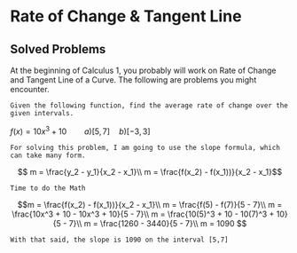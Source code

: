 # Rate of Change & Tangent Line

## Solved Problems
At the beginning of Calculus 1, you probably will work on Rate of Change and Tangent Line of a Curve. The following are problems you might encounter.
````
Given the following function, find the average rate of change over the given intervals.
````
$f(x)= 10x^3 +10 \qquad  a)[5,7] \quad b)[-3,3]$ 
````
For solving this problem, I am going to use the slope formula, which can take many form.
````
$$
m = \frac{y_2 - y_1}{x_2 - x_1}\\
m = \frac{f(x_2) - f(x_1))}{x_2 - x_1}$$

````
Time to do the Math
````

$$m = \frac{f(x_2)  -  f(x_1))}{x_2 - x_1}\\ 
m = \frac{f(5)  -  f(7)}{5  -  7}\\
m = \frac{10x^3 +  10  -  10x^3  +  10}{5  -  7}\\
m = \frac{10(5)^3 +  10  -  10(7)^3  + 10}{5  -  7}\\
m = \frac{1260  -  3440}{5  -  7}\\
m = 1090
$$

````
With that said, the slope is 1090 on the interval [5,7]
````

 